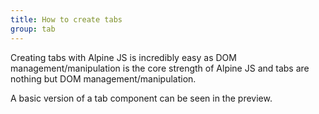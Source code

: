 ```yaml
---
title: How to create tabs
group: tab
---
```


Creating tabs with Alpine JS is incredibly easy as DOM management/manipulation is the core strength of Alpine JS and tabs are nothing but DOM management/manipulation.

A basic version of a tab component can be seen in the preview.
